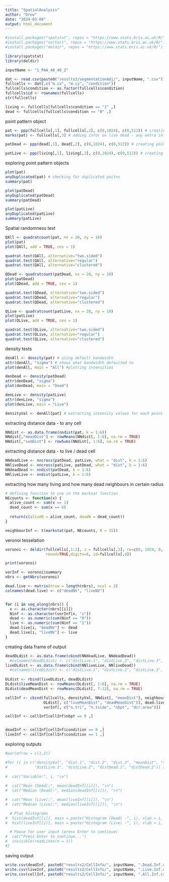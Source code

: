 ```yaml
---
title: "SpatialAnalysis"
author: "Drew"
date: "2024-03-09"
output: html_document
---
```


```r
#install.packages("spatstat", repos = "https://www.stats.bris.ac.uk/R/")
#install.packages("nortest", repos = "https://www.stats.bris.ac.uk/R/")
#install.packages("deldir", repos = "https://www.stats.bris.ac.uk/R/")
```

```r
library(spatstat)
library(deldir)
```

```r
inputName <- "1_PAA_48_40_2"
```

```r

dat <- read.csv(paste0("results2/segmentationAdj/", inputName, ".csv"))
fullcells <- dat[,c("m.cx", "m.cy", "condition")]
fullcells$condition <- as.factor(fullcells$condition)
fullcells$id <- rownames(fullcells)
str(fullcells)

living <- fullcells[fullcells$condition == "1" ,]
dead <- fullcells[fullcells$condition == "0" ,]

```

point pattern object 

```r

pat <- ppp(fullcells[,1], fullcells[,2], c(0,1024), c(0,512)) # creating point pattaern object 
marks(pat) <- fullcells[,3] # adding infor on live dead - any extra info refered to as mark in spatstat

patDead <- ppp(dead[,1], dead[,2], c(0,1024), c(0,512)) # creating point pattaern object 

patLive <- ppp(living[,1], living[,2], c(0,1024), c(0,512)) # creating point pattaern object 

```

exploring point pattern objects

```r

plot(pat)
anyDuplicated(pat) # checking for duplicated poitns 
summary(pat)

plot(patDead)
anyDuplicated(patDead) 
summary(patDead)

plot(patLive)
anyDuplicated(patLive)
summary(patLive)

```

Spatial randomness test 

```r
QAll <- quadratcount(pat, nx = 20, ny = 10)
plot(pat)
plot(QAll, add = TRUE, cex = 1)

quadrat.test(QAll, alternative="two.sided")
quadrat.test(QAll, alternative="regular")
quadrat.test(QAll, alternative="clustered")

QDead <- quadratcount(patDead, nx = 20, ny = 10)
plot(patDead)
plot(QDead, add = TRUE, cex = 1)

quadrat.test(QDead, alternative="two.sided")
quadrat.test(QDead, alternative="regular")
quadrat.test(QDead, alternative="clustered")

QLive <- quadratcount(patLive, nx = 20, ny = 10)
plot(patLive)
plot(QLive, add = TRUE, cex = 1)

quadrat.test(QLive, alternative="two.sided")
quadrat.test(QLive, alternative="regular")
quadrat.test(QLive, alternative="clustered")
```

density tests 

```r
denAll <- density(pat) # using default bandwidth 
attr(denAll, "sigma") # shows what bandwidth defaulted to 
plot(denAll, main = "All") #plotting intensities 

denDead <- density(patDead)
attr(denDead, "sigma")
plot(denDead, main = "Dead")

denLive <- density(patLive)
attr(denLive, "sigma")
plot(denLive, main = "Live")

densityVal <- denAll[pat] # extracting intensity values for each point 
```

extracting distance data - to any cell 

```r

NNdist <- as.data.frame(nndist(pat, k = 1:6))
NNdist[,"meanDist"] <- rowMeans(NNdist[, 1:6], na.rm = TRUE)
NNdist[,"sumDist"] <- rowSums(NNdist[, 1:6], na.rm = TRUE)

```

extracting distance data - to live / dead cell 

```r

NNdeadLive <- nncross(patDead, patLive, what = "dist", k = 1:6)
NNliveDead <- nncross(patLive, patDead, what = "dist", k = 1:6)
NNdeadDead <- nndist(patDead, k = 1:6)
NNliveLive <- nndist(patLive, k = 1:6)

```

extracting how many living and how many dead neighbours in certain radius

```r

# defining function to use in the marksat function 
NEcounts <- function(x) {
  alive_count <- sum(x == 1)
  dead_count <- sum(x == 0)
  
  return(c(aliveN = alive_count, deadN = dead_count))
}

neighbourInf <- t(markstat(pat, NEcounts, R = 15))

```

veronoi tesselation 

```r

voronoi <- deldir(fullcells[,1:2], z = fullcells[,3], rw=c(0, 1024, 0, 512), eps=1e-09, sort=TRUE, plot=T,
                  round=TRUE,digits=6, id=fullcells[,4])

print(voronoi)

vorInf <- voronoi$summary
nbrs <- getNbrs(voronoi)

```


```r

dead.live <- matrix(nrow = length(nbrs), ncol = 2)
colnames(dead.live) <- c("deadNV", "liveNV")


for (i in seq_along(nbrs)) {
  x <- as.character(nbrs[[i]])
  Ninf <- as.character(vorInf[x, "z"])
  dead <- as.numeric(sum(Ninf == "0"))
  live <- as.numeric(sum(Ninf == "1"))
  dead.live[i, "deadNV"] <- dead
  dead.live[i, "liveNV"] <- live
}

```


creating data frame of output 

```r
deadDLdist <- as.data.frame(cbind(NNdeadLive, NNdeadDead))
  #colnames(deadDLdist) <- c("distLive.1", "distLive.2", "distLive.3", "distDead.1", "distDead.2", "distDead.3")
liveDLdist <- as.data.frame(cbind(NNliveLive, NNliveDead))
  #colnames(liveDLdist) <- c("distLive.1", "distLive.2", "distLive.3", "distDead.1", "distDead.2", "distDead.3")
  
DLdist <- rbind(liveDLdist, deadDLdist)
DLdist$liveMeanDist <- rowMeans(DLdist[, 1:6], na.rm = TRUE)
DLdist$deadMeanDist <- rowMeans(DLdist[, 7:12], na.rm = TRUE)

cellInf <- cbind(fullcells, densityVal, NNdist[, "meanDist"], neighbourInf, 
                 DLdist[, c("liveMeanDist", "deadMeanDist")], dead.live, 
                 vorInf[, c("n.tri", "n.tside", "nbpt", "dir.area")])

cellInf <- cellInf[cellInf$nbpt == 0 ,]


deadInf <- cellInf[cellInf$condition == 0 ,]
liveInf <- cellInf[cellInf$condition == 1 ,]

```

exploring outputs 

```r
#par(mfrow = c(1,2))

#for (i in c("densityVal", "dist.1", "dist.2", "dist.3", "meanDist", "sumDist", "aliveN", "deadN",
#            "distLive.1", "distLive.2", "distDead.1", "distDead.2")) {
  
#  cat("Variable:", i, "\n")
  
#  cat("Mean (Dead):", mean(deadInf[[i]]), "\n")
#  cat("Median (Dead):", median(deadInf[[i]]), "\n")

#  cat("Mean (Live):", mean(liveInf[[i]]), "\n")
#  cat("Median (Live):", median(liveInf[[i]]), "\n")

  # Plot histograms
#  hist(deadInf[[i]], main = paste("Histogram (Dead) -", i), xlab = i, col = "lightblue", border = "black")
#  hist(liveInf[[i]], main = paste("Histogram (Live) -", i), xlab = i, col = "lightgreen", border = "black")

  # Pause for user input (press Enter to continue)
#  cat("Press Enter to continue...")
#  invisible(readLines(n = 1))
#}


```

saving output 

```r

write.csv(deadInf, paste0("results2/CellInfo/", inputName, ".Dead.Inf.csv"))
write.csv(liveInf, paste0("results2/CellInfo/", inputName, ".Live.Inf.csv"))
write.csv(cellInf, paste0("results2/CellInfo/", inputName, ".All.Inf.csv"))

```

